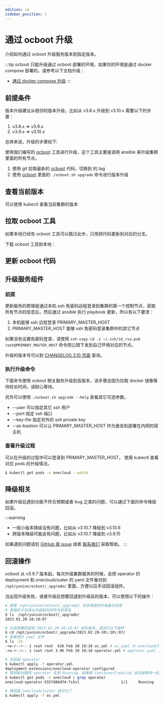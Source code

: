 ```yaml
---
edition: ce
sidebar_position: 1
---
```


# 通过 ocboot 升级

介绍如何通过 ocboot 升级服务版本到指定版本。

:::tip
ocboot 只能升级通过 ocboot 部署的环境，如果你的环境是通过 docker compose 部署的，请参考以下文档升级：

- [通过 docker compose 升级](./docker-compose-upgrade)
:::

## 前提条件

版本升级建议从相邻的版本升级，比如从 v3.8.x 升级到 v3.10.x 需要以下的步骤：

1. v3.8.x => v3.9.x
2. v3.9.x => v3.10.x

总体来说，升级的步骤如下:

使用我们编写的 [ocboot](https://github.com/yunionio/ocboot) 工具进行升级，这个工具主要是调用 ansible 来升级集群里面的所有节点。


1. 使用 git 拉取最新的 [ocboot](https://github.com/yunionio/ocboot) 代码，切换到 <ReleaseVersion /> 的 tag
2. 使用 [ocboot](https://github.com/yunionio/ocboot) 里面的 `./ocboot.sh upgrade` 命令进行版本升级

## 查看当前版本

可以使用 kubectl 查看当前集群的版本


<GetClusterVersion />

## 拉取 ocboot 工具

如果本地已经有 ocboot 工具可以跳过此步，只用把代码更新到对应的分支。

下载 ocboot 工具到本地：


<OcbootClone />

## 更新 ocboot 代码


<OcbootFetchCheckout />

## 升级服务组件

### 前提

更新服务的原理是通过本机 ssh 免密码远程登录到集群的第一个控制节点，获取所有节点的信息后，然后通过 ansible 执行 playbook 更新，所以有以下要求：

1. 本机能够 ssh 远程登录 PRIMARY_MASTER_HOST
2. PRIMARY_MASTER_HOST 能够 ssh 免密码登录集群中的其它节点

如果没有设置免密码登录，请使用 `ssh-copy-id -i ~/.ssh/id_rsa.pub root@PRIMARY_MASTER_HOST` 命令把公钥下发到自己环境对应的节点。

升级的版本号可以到 [CHANGELOG 3.10 页面](../../development/changelog/release-3_10/) 查询。

### 执行升级命令

下面命令使用 ocboot 相关服务升级到高版本，该步骤会因为拉取 docker 镜像等待较长时间，请耐心等待。


<OcbootUpgrade />

另外可以使用 `./ocboot.sh upgrade --help` 查看其它可选参数。

- --user 可以指定其它 ssh 用户
- --port 指定 ssh 端口
- --key-file 指定另外的 ssh private key
- --as-bastion 可以让 PRIMARY_MASTER_HOST 作为堡垒机部署在内网的宿主机

### 查看升级过程

可以在升级的过程中可以登录到 PRIMARY_MASTER_HOST， 使用 kubectl 查看对应 pods 的升级情况。

```bash
$ kubectl get pods -n onecloud --watch
```

## 降级相关

如果升级后遇到功能不符合预期或者 bug 之类的问题，可以通过下面的命令降级回滚。

:::warning
- 一般小版本降级没有问题，比如从 v3.10.7 降级到 v3.10.6
- 跨版本降级可能会有问题，比如从 v3.10.7 降级到 v3.9.15

如果遇到问题请到 [GitHub 提 issue](https://github.com/yunionio/cloudpods/issues) 或者 [联系我们](../../contact/) 获取帮助。
:::

## 回滚操作

ocboot 从 v3.9.7 版本起，每次升级集群服务的时候，会把 operator 的 deployment 和 onecloudcluster 的 yaml 文件备份到 `/opt/yunion/ocboot/_upgrade/` 里面，方便以后手动回滚组件。

当出现升级失败，或者升级后想要回退到升级前的版本，可以使用以下的操作：

```bash
# 查看 /opt/yunion/ocboot/_upgrade/ 目录里面的升级备份目录
# 里面的子目录以升级前时间作为目录名
$ ls  /opt/yunion/ocboot/_upgrade/
2023.02.20-10:10:07

# 比如想要回退到 2023.02.20-10:10:07 前的版本，就进行以下操作
$ cd /opt/yunion/ocboot/_upgrade/2023.02.20-10\:10\:07/
# 查看相关 yaml 文件
$ ls -lh
-rw-r--r-- 1 root root  61K Feb 20 10:10 oc.yml # oc.yaml 为 onecloudcluster 描述文件
-rw-r--r-- 1 root root 3.9K Feb 20 10:10 operator.yml # operator.yaml 为 operator deployment 描述文件

# 先回退 operator
$ kubectl apply -f operator.yml
deployment.extensions/onecloud-operator configured
# 等到新创建的 operator 变成 Running，如果是 ContainerCreating 状态就等待一段时间
$ kubectl get pods -n onecloud | grep operator
onecloud-operator-5557d86d74-7s5sl                   1/1     Running   0          2s

# 再回退 onecloudcluster 就可以了
$ kubectl apply -f oc.yml
```
